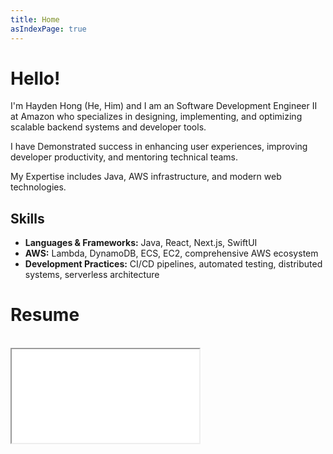 ```yaml
---
title: Home
asIndexPage: true
---
```


# Hello!

I'm Hayden Hong (He, Him) and I am an Software Development Engineer II at Amazon who specializes in designing, implementing, and optimizing scalable backend systems and developer tools. 

I have Demonstrated success in enhancing user experiences, improving developer productivity, and mentoring technical teams. 

My Expertise includes Java, AWS infrastructure, and modern web technologies.

## Skills

- **Languages & Frameworks:** Java, React, Next.js, SwiftUI
- **AWS:** Lambda, DynamoDB, ECS, EC2, comprehensive AWS ecosystem
- **Development Practices:** CI/CD pipelines, automated testing, distributed systems, serverless architecture

# Resume

<br />

<div style={{ display: "flex", justifyContent: "center" }}>
  <div style={{ width: "100%", maxWidth: "calc(500px * (8.5/11))", position: "relative" }}>
    <div style={{ width: "100%", paddingTop: "129.41%", position: "relative" }}>
      <iframe 
        src="/assets/Hayden_Hong_Resume.pdf" 
        style={{ position: "absolute", top: 0, left: 0, width: "100%", height: "100%", border: "none" }} 
      />
    </div>
  </div>
</div>
